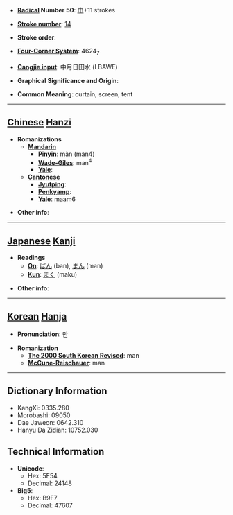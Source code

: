* '''[[Wiktionary:Chinese radical index| Radical]] Number 50''': [[Wiktionary:Chinese radical index 巾|巾]]+11 strokes

* '''[[Wiktionary:Chinese total strokes index|Stroke number]]''': [[Wiktionary:Chinese total strokes index 14|14]]

* '''Stroke order''': 

* '''[[Wiktionary:Chinese four corner index|Four-Corner System]]''': 4624<sub>7</sub>

* '''[[Wiktionary:Chinese Cangjie index|Cangjie input]]''': 中月日田水 (LBAWE)

* '''Graphical Significance and Origin''': 

* '''Common Meaning''': curtain, screen, tent

----

== [[Chinese]] [[Hanzi]] ==

* '''Romanizations'''
** '''[[Mandarin]]'''
*** '''[[Pinyin]]''': màn (man4)
*** '''[[Wade-Giles]]''': man<sup>4</sup>
*** '''[[Yale]]''': 
** '''[[Cantonese]]'''
*** '''[[Jyutping]]''':
*** '''[[Penkyamp]]''': 
*** '''[[Yale]]''': maam6

* '''Other info''': 

----

== [[Japanese]] [[Kanji]] ==

* '''Readings'''
** '''[[On]]''': [[ばん]] (ban), [[まん]] (man)
** '''[[Kun]]''': [[まく]] (maku)

* '''Other info''':  

----

== [[Korean]] [[Hanja]] ==

* '''Pronunciation''': 만

* '''Romanization'''
** '''[[The 2000 South Korean Revised Romanization|The 2000 South Korean Revised]]''': man
** '''[[McCune-Reischauer]]''': man

----

== Dictionary Information ==

* KangXi: 0335.280
* Morobashi: 09050
* Dae Jaweon: 0642.310
* Hanyu Da Zidian: 10752.030

== Technical Information ==

* '''Unicode''':
** Hex: 5E54
** Decimal: 24148
* '''Big5''':
** Hex: B9F7
** Decimal: 47607